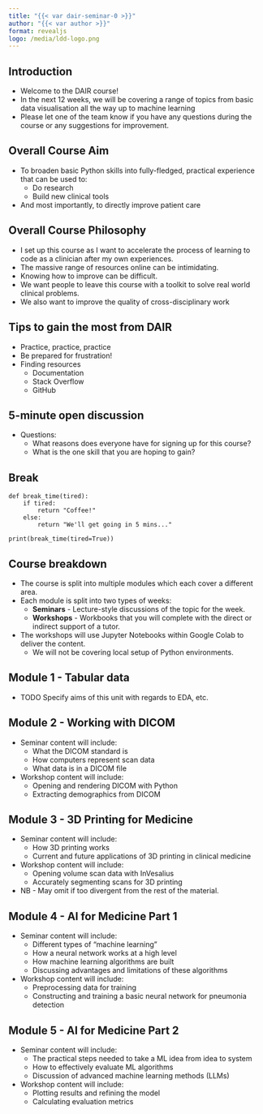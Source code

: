 ```yaml
---
title: "{{< var dair-seminar-0 >}}"
author: "{{< var author >}}"
format: revealjs
logo: /media/ldd-logo.png
---
```


## Introduction

* Welcome to the DAIR course!
* In the next 12 weeks, we will be covering a range of topics from basic data visualisation all the way up to machine learning
* Please let one of the team know if you have any questions during the course or any suggestions for improvement.

## Overall Course Aim

* To broaden basic Python skills into fully-fledged, practical experience that can be used to:
  * Do research
  * Build new clinical tools
* And most importantly, to directly improve patient care

## Overall Course Philosophy

* I set up this course as I want to accelerate the process of learning to code as a clinician after my own experiences.
* The massive range of resources online can be intimidating.
* Knowing how to improve can be difficult.
* We want people to leave this course with a toolkit to solve real world clinical problems.
* We also want to improve the quality of cross-disciplinary work

## Tips to gain the most from DAIR

* Practice, practice, practice
* Be prepared for frustration!
* Finding resources
  * Documentation
  * Stack Overflow
  * GitHub

## 5-minute open discussion

* Questions:
  * What reasons does everyone have for signing up for this course?
  * What is the one skill that you are hoping to gain?

## Break

```
def break_time(tired):
    if tired:
        return "Coffee!"
    else:
        return "We'll get going in 5 mins..."

print(break_time(tired=True))
```

## Course breakdown

* The course is split into multiple modules which each cover a different area.
* Each module is split into two types of weeks:
  * **Seminars** - Lecture-style discussions of the topic for the week.
  * **Workshops** - Workbooks that you will complete with the direct or indirect support of a tutor.
* The workshops will use Jupyter Notebooks within Google Colab to deliver the content.
  * We will not be covering local setup of Python environments.

## Module 1 - Tabular data

* TODO Specify aims of this unit with regards to EDA, etc.
  
## Module 2 - Working with DICOM 

* Seminar content will include:
  * What the DICOM standard is
  * How computers represent scan data
  * What data is in a DICOM file
* Workshop content will include:
  * Opening and rendering DICOM with Python
  * Extracting demographics from DICOM

## Module 3 - 3D Printing for Medicine

* Seminar content will include:
  * How 3D printing works
  * Current and future applications of 3D printing in clinical medicine
* Workshop content will include:
  * Opening volume scan data with InVesalius
  * Accurately segmenting scans for 3D printing

* NB - May omit if too divergent from the rest of the material.

## Module 4 - AI for Medicine Part 1

* Seminar content will include:
  * Different types of "machine learning"
  * How a neural network works at a high level
  * How machine learning algorithms are built
  * Discussing advantages and limitations of these algorithms
* Workshop content will include:
  * Preprocessing data for training
  * Constructing and training a basic neural network for pneumonia detection

## Module 5 - AI for Medicine Part 2

* Seminar content will include:
  * The practical steps needed to take a ML idea from idea to system
  * How to effectively evaluate ML algorithms
  * Discussion of advanced machine learning methods (LLMs)
* Workshop content will include:
  * Plotting results and refining the model
  * Calculating evaluation metrics